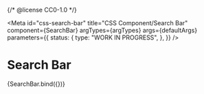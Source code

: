 {/* @license CC0-1.0 */}


<Meta
  id="css-search-bar"
  title="CSS Component/Search Bar"
  component={SearchBar}
  argTypes={argTypes}
  args={defaultArgs}
  parameters={{
    status: {
      type: "WORK IN PROGRESS",
    },
  }}
/>

# Search Bar

<Canvas>
  <Story name="Default" args={exampleArgs}>
    {SearchBar.bind({})}
  </Story>
</Canvas>

<ArgsTable story="Default" />
